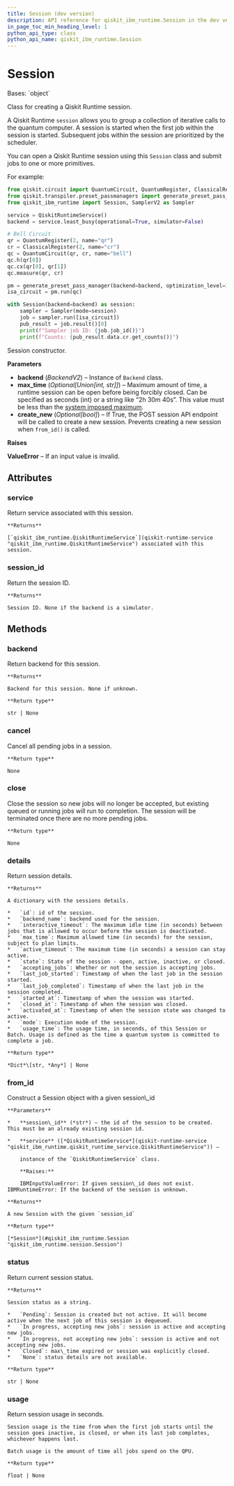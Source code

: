 ```yaml
---
title: Session (dev version)
description: API reference for qiskit_ibm_runtime.Session in the dev version of qiskit-ibm-runtime
in_page_toc_min_heading_level: 1
python_api_type: class
python_api_name: qiskit_ibm_runtime.Session
---
```


# Session

<Class id="qiskit_ibm_runtime.Session" isDedicatedPage={true} github="https://github.com/Qiskit/qiskit-ibm-runtime/tree/main/qiskit_ibm_runtime/session.py#L46-L369" signature="Session(backend, max_time=None, *, create_new=True)" modifiers="class">
  Bases: `object`

  Class for creating a Qiskit Runtime session.

  A Qiskit Runtime `session` allows you to group a collection of iterative calls to the quantum computer. A session is started when the first job within the session is started. Subsequent jobs within the session are prioritized by the scheduler.

  You can open a Qiskit Runtime session using this `Session` class and submit jobs to one or more primitives.

  For example:

  ```python
  from qiskit.circuit import QuantumCircuit, QuantumRegister, ClassicalRegister
  from qiskit.transpiler.preset_passmanagers import generate_preset_pass_manager
  from qiskit_ibm_runtime import Session, SamplerV2 as Sampler

  service = QiskitRuntimeService()
  backend = service.least_busy(operational=True, simulator=False)

  # Bell Circuit
  qr = QuantumRegister(2, name="qr")
  cr = ClassicalRegister(2, name="cr")
  qc = QuantumCircuit(qr, cr, name="bell")
  qc.h(qr[0])
  qc.cx(qr[0], qr[1])
  qc.measure(qr, cr)

  pm = generate_preset_pass_manager(backend=backend, optimization_level=1)
  isa_circuit = pm.run(qc)

  with Session(backend=backend) as session:
      sampler = Sampler(mode=session)
      job = sampler.run([isa_circuit])
      pub_result = job.result()[0]
      print(f"Sampler job ID: {job.job_id()}")
      print(f"Counts: {pub_result.data.cr.get_counts()}")
  ```

  Session constructor.

  **Parameters**

  *   **backend** (*BackendV2*) – Instance of `Backend` class.
  *   **max\_time** (*Optional\[Union\[int, str]]*) – Maximum amount of time, a runtime session can be open before being forcibly closed. Can be specified as seconds (int) or a string like “2h 30m 40s”. This value must be less than the [system imposed maximum](/docs/guides/max-execution-time).
  *   **create\_new** (*Optional\[bool]*) – If True, the POST session API endpoint will be called to create a new session. Prevents creating a new session when `from_id()` is called.

  **Raises**

  **ValueError** – If an input value is invalid.

  ## Attributes

  ### service

  <Attribute id="qiskit_ibm_runtime.Session.service">
    Return service associated with this session.

    **Returns**

    [`qiskit_ibm_runtime.QiskitRuntimeService`](qiskit-runtime-service "qiskit_ibm_runtime.QiskitRuntimeService") associated with this session.
  </Attribute>

  ### session\_id

  <Attribute id="qiskit_ibm_runtime.Session.session_id">
    Return the session ID.

    **Returns**

    Session ID. None if the backend is a simulator.
  </Attribute>

  ## Methods

  ### backend

  <Function id="qiskit_ibm_runtime.Session.backend" github="https://github.com/Qiskit/qiskit-ibm-runtime/tree/main/qiskit_ibm_runtime/session.py#L206-L214" signature="backend()">
    Return backend for this session.

    **Returns**

    Backend for this session. None if unknown.

    **Return type**

    str | None
  </Function>

  ### cancel

  <Function id="qiskit_ibm_runtime.Session.cancel" github="https://github.com/Qiskit/qiskit-ibm-runtime/tree/main/qiskit_ibm_runtime/session.py#L192-L196" signature="cancel()">
    Cancel all pending jobs in a session.

    **Return type**

    None
  </Function>

  ### close

  <Function id="qiskit_ibm_runtime.Session.close" github="https://github.com/Qiskit/qiskit-ibm-runtime/tree/main/qiskit_ibm_runtime/session.py#L198-L204" signature="close()">
    Close the session so new jobs will no longer be accepted, but existing queued or running jobs will run to completion. The session will be terminated once there are no more pending jobs.

    **Return type**

    None
  </Function>

  ### details

  <Function id="qiskit_ibm_runtime.Session.details" github="https://github.com/Qiskit/qiskit-ibm-runtime/tree/main/qiskit_ibm_runtime/session.py#L257-L299" signature="details()">
    Return session details.

    **Returns**

    A dictionary with the sessions details.

    *   `id`: id of the session.
    *   `backend_name`: backend used for the session.
    *   `interactive_timeout`: The maximum idle time (in seconds) between jobs that is allowed to occur before the session is deactivated.
    *   `max_time`: Maximum allowed time (in seconds) for the session, subject to plan limits.
    *   `active_timeout`: The maximum time (in seconds) a session can stay active.
    *   `state`: State of the session - open, active, inactive, or closed.
    *   `accepting_jobs`: Whether or not the session is accepting jobs.
    *   `last_job_started`: Timestamp of when the last job in the session started.
    *   `last_job_completed`: Timestamp of when the last job in the session completed.
    *   `started_at`: Timestamp of when the session was started.
    *   `closed_at`: Timestamp of when the session was closed.
    *   `activated_at`: Timestamp of when the session state was changed to active.
    *   `mode`: Execution mode of the session.
    *   `usage_time`: The usage time, in seconds, of this Session or Batch. Usage is defined as the time a quantum system is committed to complete a job.

    **Return type**

    *Dict*\[str, *Any*] | None
  </Function>

  ### from\_id

  <Function id="qiskit_ibm_runtime.Session.from_id" github="https://github.com/Qiskit/qiskit-ibm-runtime/tree/main/qiskit_ibm_runtime/session.py#L319-L356" signature="from_id(session_id, service)" modifiers="classmethod">
    Construct a Session object with a given session\_id

    **Parameters**

    *   **session\_id** (*str*) – the id of the session to be created. This must be an already existing session id.

    *   **service** ([*QiskitRuntimeService*](qiskit-runtime-service "qiskit_ibm_runtime.qiskit_runtime_service.QiskitRuntimeService")) –

        instance of the `QiskitRuntimeService` class.

        **Raises:**

        IBMInputValueError: If given session\_id does not exist. IBMRuntimeError: If the backend of the session is unknown.

    **Returns**

    A new Session with the given `session_id`

    **Return type**

    [*Session*](#qiskit_ibm_runtime.Session "qiskit_ibm_runtime.session.Session")
  </Function>

  ### status

  <Function id="qiskit_ibm_runtime.Session.status" github="https://github.com/Qiskit/qiskit-ibm-runtime/tree/main/qiskit_ibm_runtime/session.py#L216-L241" signature="status()">
    Return current session status.

    **Returns**

    Session status as a string.

    *   `Pending`: Session is created but not active. It will become active when the next job of this session is dequeued.
    *   `In progress, accepting new jobs`: session is active and accepting new jobs.
    *   `In progress, not accepting new jobs`: session is active and not accepting new jobs.
    *   `Closed`: max\_time expired or session was explicitly closed.
    *   `None`: status details are not available.

    **Return type**

    str | None
  </Function>

  ### usage

  <Function id="qiskit_ibm_runtime.Session.usage" github="https://github.com/Qiskit/qiskit-ibm-runtime/tree/main/qiskit_ibm_runtime/session.py#L243-L255" signature="usage()">
    Return session usage in seconds.

    Session usage is the time from when the first job starts until the session goes inactive, is closed, or when its last job completes, whichever happens last.

    Batch usage is the amount of time all jobs spend on the QPU.

    **Return type**

    float | None
  </Function>
</Class>

